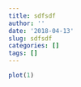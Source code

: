 ```yaml
---
title: sdfsdf
author: ''
date: '2018-04-13'
slug: sdfsdf
categories: []
tags: []
---
```


```r
plot(1)
```

